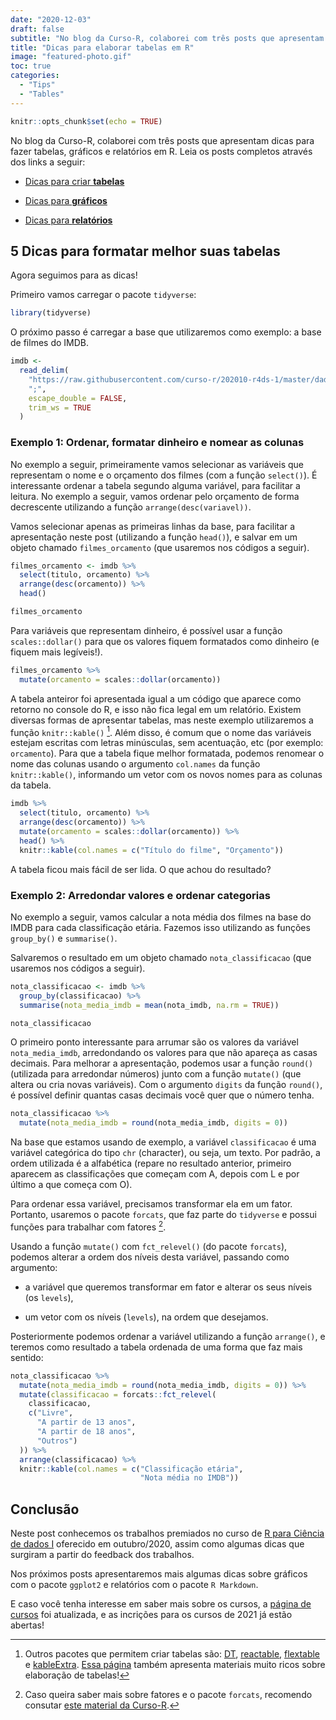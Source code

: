 ```yaml
---
date: "2020-12-03"
draft: false
subtitle: "No blog da Curso-R, colaborei com três posts que apresentam dicas para fazer tabelas, gráficos e relatórios em R.  Neste post, comentamos algumas dicas sobre elaboração de tabelas em relatórios."
title: "Dicas para elaborar tabelas em R"
image: "featured-photo.gif"
toc: true
categories: 
  - "Tips"
  - "Tables"
---
```


```r
knitr::opts_chunk$set(echo = TRUE)
```

No blog da Curso-R, colaborei com três posts que apresentam dicas para fazer tabelas, gráficos e relatórios em R. Leia os posts completos através dos links a seguir:

-   [Dicas para criar **tabelas**](https://blog.curso-r.com/posts/2020-12-03-dicas-relatorios-r4ds1_tabelas/)

-   [Dicas para **gráficos**](https://blog.curso-r.com/posts/2020-17-02-dicas-relatorios-r4ds1_graficos/)

-   [Dicas para **relatórios**](https://blog.curso-r.com/posts/2021-03-15-dicas-relatorios-r4ds1_relatorios/)

## 5 Dicas para formatar melhor suas tabelas

Agora seguimos para as dicas!

Primeiro vamos carregar o pacote `tidyverse`:

```r
library(tidyverse)
```

O próximo passo é carregar a base que utilizaremos como exemplo: a base de filmes do IMDB.

```r

imdb <-
  read_delim(
    "https://raw.githubusercontent.com/curso-r/202010-r4ds-1/master/dados/imdb2.csv",
    ";",
    escape_double = FALSE,
    trim_ws = TRUE
  )

```

### Exemplo 1: Ordenar, formatar dinheiro e nomear as colunas

No exemplo a seguir, primeiramente vamos selecionar as variáveis que representam o nome e o orçamento dos filmes (com a função `select()`). É interessante ordenar a tabela segundo alguma variável, para facilitar a leitura. No exemplo a seguir, vamos ordenar pelo orçamento de forma decrescente utilizando a função `arrange(desc(variavel))`.

Vamos selecionar apenas as primeiras linhas da base, para facilitar a apresentação neste post (utilizando a função `head()`), e salvar em um objeto chamado `filmes_orcamento` (que usaremos nos códigos a seguir).

```r
filmes_orcamento <- imdb %>%
  select(titulo, orcamento) %>%
  arrange(desc(orcamento)) %>% 
  head()

filmes_orcamento
```

Para variáveis que representam dinheiro, é possível usar a função `scales::dollar()` para que os valores fiquem formatados como dinheiro (e fiquem mais legíveis!).

```r
filmes_orcamento %>% 
  mutate(orcamento = scales::dollar(orcamento)) 
```

A tabela anteiror foi apresentada igual a um código que aparece como retorno no console do R, e isso não fica legal em um relatório. Existem diversas formas de apresentar tabelas, mas neste exemplo utilizaremos a função `knitr::kable()` [^1]. Além disso, é comum que o nome das variáveis estejam escritas com letras minúsculas, sem acentuação, etc (por exemplo: `orcamento`). Para que a tabela fique melhor formatada, podemos renomear o nome das colunas usando o argumento `col.names` da função `knitr::kable()`, informando um vetor com os novos nomes para as colunas da tabela.

[^1]: Outros pacotes que permitem criar tabelas são: [DT](https://rstudio.github.io/DT/), [reactable](https://glin.github.io/reactable/index.html), [flextable](https://davidgohel.github.io/flextable/articles/overview.html) e [kableExtra](https://cran.r-project.org/web/packages/kableExtra/vignettes/awesome_table_in_html.html). [Essa página](https://rfortherestofus.com/2019/11/how-to-make-beautiful-tables-in-r/) também apresenta materiais muito ricos sobre elaboração de tabelas!

```r
imdb %>%
  select(titulo, orcamento) %>%
  arrange(desc(orcamento)) %>% 
  mutate(orcamento = scales::dollar(orcamento)) %>%
  head() %>%
  knitr::kable(col.names = c("Título do filme", "Orçamento"))
```

A tabela ficou mais fácil de ser lida. O que achou do resultado?

### Exemplo 2: Arredondar valores e ordenar categorias

No exemplo a seguir, vamos calcular a nota média dos filmes na base do IMDB para cada classificação etária. Fazemos isso utilizando as funções `group_by()` e `summarise()`.

Salvaremos o resultado em um objeto chamado `nota_classificacao` (que usaremos nos códigos a seguir).

```r
nota_classificacao <- imdb %>%
  group_by(classificacao) %>%
  summarise(nota_media_imdb = mean(nota_imdb, na.rm = TRUE)) 

nota_classificacao
```

O primeiro ponto interessante para arrumar são os valores da variável `nota_media_imdb`, arredondando os valores para que não apareça as casas decimais. Para melhorar a apresentação, podemos usar a função `round()` (utilizada para arredondar números) junto com a função `mutate()` (que altera ou cria novas variáveis). Com o argumento `digits` da função `round()`, é possível definir quantas casas decimais você quer que o número tenha.

```r
nota_classificacao %>%
  mutate(nota_media_imdb = round(nota_media_imdb, digits = 0))
```

Na base que estamos usando de exemplo, a variável `classificacao` é uma variável categórica do tipo `chr` (character), ou seja, um texto. Por padrão, a ordem utilizada é a alfabética (repare no resultado anterior, primeiro aparecem as classificações que começam com A, depois com L e por último a que começa com O).

Para ordenar essa variável, precisamos transformar ela em um fator. Portanto, usaremos o pacote `forcats`, que faz parte do `tidyverse` e possui funções para trabalhar com fatores [^2].

[^2]: Caso queira saber mais sobre fatores e o pacote `forcats`, recomendo consutar [este material da Curso-R](https://www.curso-r.com/material/forcats/).

Usando a função `mutate()` com `fct_relevel()` (do pacote `forcats`), podemos alterar a ordem dos níveis desta variável, passando como argumento:

-   a variável que queremos transformar em fator e alterar os seus níveis (os `levels`),

-   um vetor com os níveis (`levels`), na ordem que desejamos.

Posteriormente podemos ordenar a variável utilizando a função `arrange()`, e teremos como resultado a tabela ordenada de uma forma que faz mais sentido:

```r
nota_classificacao %>%
  mutate(nota_media_imdb = round(nota_media_imdb, digits = 0)) %>%
  mutate(classificacao = forcats::fct_relevel(
    classificacao,
    c("Livre",
      "A partir de 13 anos",
      "A partir de 18 anos",
      "Outros")
  )) %>%
  arrange(classificacao) %>%
  knitr::kable(col.names = c("Classificação etária",
                             "Nota média no IMDB"))
```

## Conclusão

Neste post conhecemos os trabalhos premiados no curso de [R para Ciência de dados I](https://www.curso-r.com/cursos/r4ds-1/) oferecido em outubro/2020, assim como algumas dicas que surgiram a partir do feedback dos trabalhos.

Nos próximos posts apresentaremos mais algumas dicas sobre gráficos com o pacote `ggplot2` e relatórios com o pacote `R Markdown`.

E caso você tenha interesse em saber mais sobre os cursos, a [página de cursos](https://www.curso-r.com/cursos/) foi atualizada, e as incrições para os cursos de 2021 já estão abertas!
